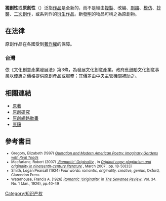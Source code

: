 {{Otheruses|創造性}}
{{article issues|
{{expand|time=2011-05-18T10:11:26+00:00}}
{{expert|time=2011-05-18T10:11:26+00:00}}
{{Expand English|time=2011-05-18T10:11:26+00:00}}
}}

'''獨創性'''或'''原創性'''（{{lang-en|Originality}}）泛指[[作品|作品]]是全新的，而不是經由[[複製|複製]]、改編、[[剽竊|剽竊]]、[[模仿|模仿]]、[[抄襲|抄襲]]、[[二次創作|二次創作]]，或系列作的[[衍生作品|衍生作品]]。新[[發明|發明]]的物品可稱之為原創物。

==在法律==
原創作品在各國受到[[著作權|著作權]]的保障。

===台灣===
依《文化創意產業發展法》第3條，為發展文化創意產業，政府應鼓勵文化創意事業以優惠之價格提供原創產品或服務；其價差由中央主管機關補助之。

== 相關連結 ==
* [[原著|原著]]
* [[原創研究|原創研究]]
* [[原創網路動畫|原創網路動畫]]
* [[原稿|原稿]]

== 參考書目 ==
<small>
*Gregory, Elizabeth (1997) [http://books.google.com/books?id=koPUNqF9XtoC ''Quotation and Modern American Poetry: Imaginary Gardens with Real Toads''] {{Wayback|url=http://books.google.com/books?id=koPUNqF9XtoC |date=20200819135642 }}
*Macfarlane, Robert (2007) ''[http://www.ingentaconnect.com/content/oso/3105617/2007/00000001/00000001/art00002 `Romantic' Originality] {{Wayback|url=http://www.ingentaconnect.com/content/oso/3105617/2007/00000001/00000001/art00002 |date=20110721182346 }}'', in [http://books.google.com/books?id=Pt9mAAAAMAAJ ''Original copy: plagiarism and originality in nineteenth-century literature''] {{Wayback|url=http://books.google.com/books?id=Pt9mAAAAMAAJ |date=20210415030809 }}, March 2007 , pp. 18-50(33)
*Smith, Logan Pearsall (1924) ''Four words: romantic, originality, creative, genius'', Oxford, Clarendon Press
*Waterhouse, Francis A. (1926) ''[http://www.jstor.org/stable/27533952 Romantic 'Originality'] {{Wayback|url=http://www.jstor.org/stable/27533952 |date=20210308183738 }}'' in ''[[The_Sewanee_Review|The Sewanee Review]]'', Vol. 34, No. 1 (Jan., 1926), pp.40-49
</small>

[[Category:知识产权|Category:知识产权]]